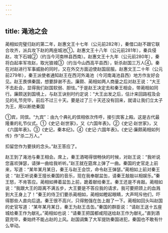 ```yaml
---
---
---
```

title: 渑池之会
---



蔺相如完璧归赵的第二年，赵惠文王十七年（公元前282年），秦借口赵不跟它联合攻齐，派兵攻下赵的两座城池①。赵惠文王十八年（公元前281年），秦兵侵赵，攻下石城②（约当今河南林县西南）。赵惠文王十九年（公元前280年），秦将白起率军攻赵，取光狼城③（约当今山西高平县西），斩杀赵国三万人④。秦在对赵进行军事威胁的同时，又在外交方面迫使赵国屈服。赵惠文王二十年（公元前279年），秦王派使者通知赵王在西河外渑池（今河南渑池县西）地方作友好会见。赵王畏惧秦国，想要辞谢不去。廉颇、蔺相如两人商量之后对赵王说：“大王不去赴会，显得我们赵国软弱、胆怯。”于是赵王决定去和秦王相会，带蔺相如同行。廉颇送到国境上，与赵王诀别时约定说：“大王出发之后，估计来回路程及会见的礼节完毕，前后不过三十天。要是过了三十天还没有回来，就请让我们立太子为王，用以断绝秦国

①宾，同傧。“九宾”：由九个典礼的傧相依次传呼，接引宾客上殿。这是古代最隆重的礼节仪式。①《史记·赵世家》，又《六国年表》。②《史记·赵世家》，又《六国年表》。③《史记，秦本纪》。④《史记·六国年表》。《史记·廉颇蔺相如列传》作“杀二万人。”

扣留您作为要挟的念头。”赵王答应了。

赵王到了渑池与秦王相会。席上，秦王酒喝得很畅快的时候，对赵王说：“我听说您喜欢弹瑟，请弹一曲给我听听。”赵王就在筵席上弹了一曲。秦国的史官走上前来，写道：“某年某月某日，秦王与赵王会饮，命令赵王弹瑟。”蔺相如上前对秦王说：“赵王听说秦王擅长秦国的音乐，现在我奉献盆缶，请秦王敲敲以相娱乐。”秦王怒，不肯答应。蔺相如捧着盆缶上前，跪着献给秦王。秦王还是不肯敲。蔺相如说：“我跟大王的距离不满五步，大王要是不答应我的请求，我可要把颈上的血溅到大王身上了！”秦王的侍卫们要杀蔺相如，蔺相如瞪起眼睛，大声呵斥他们，吓得那些人直向后退。秦王很不高兴，只得勉强在缶上敲了一下。蔺相如回头叫赵国的史官写道：“某年某月某日，秦王为赵王击缶。”秦国的群臣说：“请赵王送十五座城给秦王作为献礼。”蔺相如也说：“请秦王把国都咸阳送给赵王作为献礼。”直到酒筵完毕，秦始终不能占赵的上风。赵国调集了大军提防秦国进犯，秦国也不敢有什么举动。